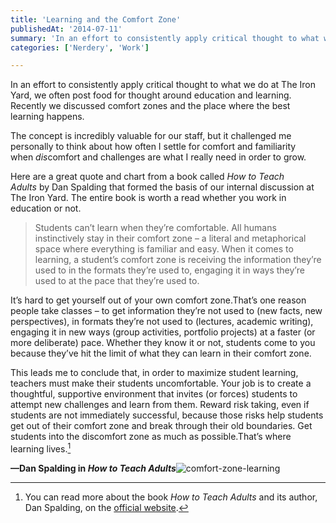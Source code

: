 ```yaml
---
title: 'Learning and the Comfort Zone'
publishedAt: '2014-07-11'
summary: 'In an effort to consistently apply critical thought to what we do at The Iron Yard, we often post food for thought around education and learning. Recently we discussed comfort zones and the place wher...'
categories: ['Nerdery', 'Work']

---
```


In an effort to consistently apply critical thought to what we do at The Iron Yard, we often post food for thought around education and learning. Recently we discussed comfort zones and the place where the best learning happens.

The concept is incredibly valuable for our staff, but it challenged me personally to think about how often I settle for comfort and familiarity when *dis*comfort and challenges are what I really need in order to grow.

Here are a great quote and chart from a book called *How to Teach Adults* by Dan Spalding that formed the basis of our internal discussion at The Iron Yard. The entire book is worth a read whether you work in education or not.

> Students can’t learn when they’re comfortable. All humans instinctively stay in their comfort zone – a literal and metaphorical space where everything is familiar and easy. When it comes to learning, a student’s comfort zone is receiving the information they’re used to in the formats they’re used to, engaging it in ways they’re used to at the pace that they’re used to.

It’s hard to get yourself out of your own comfort zone.That’s one reason people take classes – to get information they’re not used to (new facts, new perspectives), in formats they’re not used to (lectures, academic writing), engaging it in new ways (group activities, portfolio projects) at a faster (or more deliberate) pace. Whether they know it or not, students come to you because they’ve hit the limit of what they can learn in their comfort zone.

This leads me to conclude that, in order to maximize student learning, teachers must make their students uncomfortable. Your job is to create a thoughtful, supportive environment that invites (or forces) students to attempt new challenges and learn from them. Reward risk taking, even if students are not immediately successful, because those risks help students get out of their comfort zone and break through their old boundaries. Get students into the discomfort zone as much as possible.That’s where learning lives.[^1]

**—Dan Spalding in *How to Teach Adults***<Image src="/images/blog/learning-and-the-comfort-zone/95a05-comfort-zone-learning.png" alt="comfort-zone-learning" width={800} height={600} />

[^1]: You can read more about the book *How to Teach Adults* and its author, Dan Spalding, on the [official website](http://www.howtoteachadults.com/).
